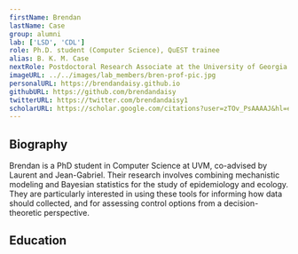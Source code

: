 ```yaml
---
firstName: Brendan
lastName: Case
group: alumni
lab: ['LSD', 'CDL']
role: Ph.D. student (Computer Science), QuEST trainee
alias: B. K. M. Case
nextRole: Postdoctoral Research Associate at the University of Georgia
imageURL: ../../images/lab_members/bren-prof-pic.jpg
personalURL: https://brendandaisy.github.io
githubURL: https://github.com/brendandaisy
twitterURL: https://twitter.com/brendandaisy1
scholarURL: https://scholar.google.com/citations?user=zTOv_PsAAAAJ&hl=en
---
```


## Biography

Brendan is a PhD student in Computer Science at UVM, co-advised by Laurent and Jean-Gabriel. Their research involves combining mechanistic modeling and Bayesian statistics for the study of epidemiology and ecology. They are particularly interested in using these tools for informing how data should collected, and for assessing control options from a decision-theoretic perspective.

## Education

<EducationList>
	<EducationItem advisor="Per Kristian Lehre" 
					title="Self-adaptation in non-elitist evolutionary algorithms: a rigorous analysis on discrete problems with unknown structure"
					degree="MRes in Natural Computation"
					years="2017-2019" 
					university="University of Birmingham (UK)"/>
	<EducationItem degree="BA in Mathematics"
					years="2013-2017" 
					university="Oberlin College"/>
</EducationList>
